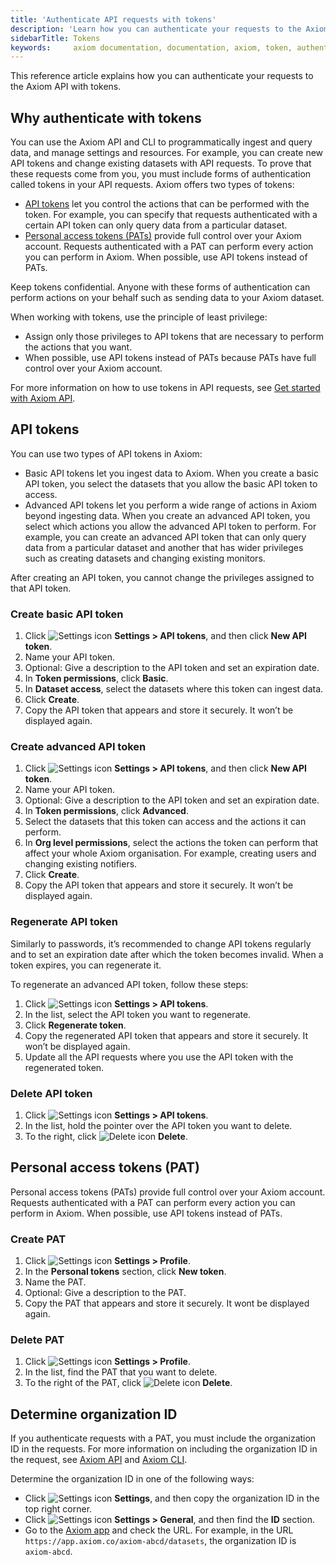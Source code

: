 ```yaml
---
title: 'Authenticate API requests with tokens'
description: 'Learn how you can authenticate your requests to the Axiom API with tokens.'
sidebarTitle: Tokens
keywords:     axiom documentation, documentation, axiom, token, authenticate
---
```


This reference article explains how you can authenticate your requests to the Axiom API with tokens.

## Why authenticate with tokens

You can use the Axiom API and CLI to programmatically ingest and query data, and manage settings and resources. For example, you can create new API tokens and change existing datasets with API requests. To prove that these requests come from you, you must include forms of authentication called tokens in your API requests. Axiom offers two types of tokens:

- [API tokens](#api-tokens) let you control the actions that can be performed with the token. For example, you can specify that requests authenticated with a certain API token can only query data from a particular dataset.
- [Personal access tokens (PATs)](#personal-access-tokens-pat) provide full control over your Axiom account. Requests authenticated with a PAT can perform every action you can perform in Axiom. When possible, use API tokens instead of PATs.

<Warning>
Keep tokens confidential. Anyone with these forms of authentication can perform actions on your behalf such as sending data to your Axiom dataset.
</Warning>

When working with tokens, use the principle of least privilege:
- Assign only those privileges to API tokens that are necessary to perform the actions that you want.
- When possible, use API tokens instead of PATs because PATs have full control over your Axiom account.

For more information on how to use tokens in API requests, see [Get started with Axiom API](/restapi/introduction).

## API tokens

You can use two types of API tokens in Axiom:

- Basic API tokens let you ingest data to Axiom. When you create a basic API token, you select the datasets that you allow the basic API token to access.
- Advanced API tokens let you perform a wide range of actions in Axiom beyond ingesting data. When you create an advanced API token, you select which actions you allow the advanced API token to perform. For example, you can create an advanced API token that can only query data from a particular dataset and another that has wider privileges such as creating datasets and changing existing monitors.

After creating an API token, you cannot change the privileges assigned to that API token.

### Create basic API token

1. Click <img src="/doc-assets/icons/settings.svg" className="inline-icon" alt="Settings icon" /> **Settings > API tokens**, and then click **New API token**.
2. Name your API token.
3. Optional: Give a description to the API token and set an expiration date.
4. In **Token permissions**, click **Basic**.
5. In **Dataset access**, select the datasets where this token can ingest data.
6. Click **Create**.
7. Copy the API token that appears and store it securely. It won’t be displayed again.

### Create advanced API token

1. Click <img src="/doc-assets/icons/settings.svg" className="inline-icon" alt="Settings icon" /> **Settings > API tokens**, and then click **New API token**.
2. Name your API token.
3. Optional: Give a description to the API token and set an expiration date.
4. In **Token permissions**, click **Advanced**.
5. Select the datasets that this token can access and the actions it can perform.
6. In **Org level permissions**, select the actions the token can perform that affect your whole Axiom organisation. For example, creating users and changing existing notifiers.
7. Click **Create**.
8. Copy the API token that appears and store it securely. It won’t be displayed again.

### Regenerate API token

Similarly to passwords, it’s recommended to change API tokens regularly and to set an expiration date after which the token becomes invalid. When a token expires, you can regenerate it.

To regenerate an advanced API token, follow these steps:

1. Click <img src="/doc-assets/icons/settings.svg" className="inline-icon" alt="Settings icon" /> **Settings > API tokens**.
2. In the list, select the API token you want to regenerate.
3. Click **Regenerate token**.
4. Copy the regenerated API token that appears and store it securely. It won’t be displayed again.
5. Update all the API requests where you use the API token with the regenerated token.

### Delete API token

1. Click <img src="/doc-assets/icons/settings.svg" className="inline-icon" alt="Settings icon" /> **Settings > API tokens**.
2. In the list, hold the pointer over the API token you want to delete.
3. To the right, click <img src="/doc-assets/icons/delete.svg" className="inline-icon" alt="Delete icon" /> **Delete**.

## Personal access tokens (PAT)

Personal access tokens (PATs) provide full control over your Axiom account. Requests authenticated with a PAT can perform every action you can perform in Axiom. When possible, use API tokens instead of PATs.

### Create PAT

1. Click <img src="/doc-assets/icons/settings.svg" className="inline-icon" alt="Settings icon" /> **Settings > Profile**.
2. In the **Personal tokens** section, click **New token**.
3. Name the PAT.
4. Optional: Give a description to the PAT.
5. Copy the PAT that appears and store it securely. It wont be displayed again.

### Delete PAT

1. Click <img src="/doc-assets/icons/settings.svg" className="inline-icon" alt="Settings icon" /> **Settings > Profile**.
2. In the list, find the PAT that you want to delete.
3. To the right of the PAT, click <img src="/doc-assets/icons/delete.svg" className="inline-icon" alt="Delete icon" /> **Delete**.

## Determine organization ID

If you authenticate requests with a PAT, you must include the organization ID in the requests. For more information on including the organization ID in the request, see [Axiom API](/restapi/introduction) and [Axiom CLI](/reference/cli).

Determine the organization ID in one of the following ways:

- Click <img src="/doc-assets/icons/settings.svg" className="inline-icon" alt="Settings icon" /> **Settings**, and then copy the organization ID in the top right corner.
- Click <img src="/doc-assets/icons/settings.svg" className="inline-icon" alt="Settings icon" /> **Settings > General**, and then find the **ID** section.
- Go to the [Axiom app](https://app.axiom.co/) and check the URL. For example, in the URL `https://app.axiom.co/axiom-abcd/datasets`, the organization ID is `axiom-abcd`.